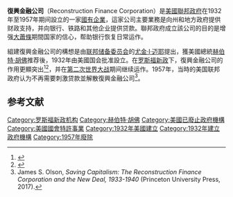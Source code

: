 '''復興金融公司'''（Reconstruction Finance Corporation）是[[美國聯邦政府|美國聯邦政府]]在1932年至1957年期间設立的一家[[國有企業|國有企業]]，這家公司主要業務是向州和地方政府提供财政支持，并向银行、铁路和其他企业提供贷款。聯邦政府成立該公司的目的是增强[[大蕭條|大蕭條]]期間国家的信心，帮助银行恢复日常运作。

組建復興金融公司的構想是由[[联邦储备委员会|联邦储备委员会]]的[[尤金·I·迈耶|尤金·I·迈耶]]提出，獲美國總統[[赫伯特·胡佛|赫伯特·胡佛]]推荐後，1932年由美國国会批准設立。在[[罗斯福新政|罗斯福新政]]下，復興金融公司的作用更顯突出<ref name="online at American Economic Review">{{Cite journal|title=Treatment Effects and Informative Missingness with an Application to Bank Recapitalization Programs|url=https://archive.org/details/sim_american-economic-review_2014-05_104_5/page/212|last=Vossmeyer|first=Angela|date=May 2014|journal=The American Economic Review|issue=5|doi=10.1257/aer.104.5.212|volume=104|pages=212–217}}</ref><ref name="online at JSTOR">{{Cite journal|title=Economic Consequences of the Operations of the Reconstruction Finance Corporation|last=Sprinkel|first=Beryl Wayne|authorlink=Beryl Wayne Sprinkel|date=October 1952|journal=The Journal of Business of the University of Chicago|issue=4|doi=10.1086/233060|volume=25|pages=211–224|jstor=2350206}}</ref>，并在[[第二次世界大战|第二次世界大战]]期间继续运作。1957年，当時的美国联邦政府认为不再需要刺激贷款並解散復興金融公司<ref>James S. Olson, ''Saving Capitalism: The Reconstruction Finance Corporation and the New Deal, 1933-1940'' (Princeton University Press, 2017). </ref>。 

==参考文献==
{{reflist}}

[[Category:罗斯福新政机构|Category:罗斯福新政机构]]
[[Category:赫伯特·胡佛|Category:赫伯特·胡佛]]
[[Category:美國已廢止政府機構|Category:美國已廢止政府機構]]
[[Category:美國國會特許事業|Category:美國國會特許事業]]
[[Category:1932年美國建立|Category:1932年美國建立]]
[[Category:1932年建立政府機構|Category:1932年建立政府機構]]
[[Category:1957年廢除|Category:1957年廢除]]
